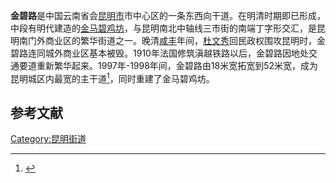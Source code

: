'''金碧路'''是中国云南省会[[昆明市|昆明市]]市中心区的一条东西向干道。在明清时期即已形成，中段有明代建造的[[金马碧鸡坊|金马碧鸡坊]]，与昆明南北中轴线三市街的南端丁字形交汇，是昆明南门外商业区的繁华街道之一。晚清[[咸丰|咸丰]]年间，[[杜文秀|杜文秀]]回民政权围攻昆明时，金碧路连同城外商业区基本被毁。1910年法国修筑滇越铁路以后，金碧路因地处交通要道重新繁华起来。1997年-1998年间，金碧路由18米宽拓宽到52米宽，成为昆明城区内最宽的主干道<ref>{{Cite web |url=http://www.yn.xinhuanet.com/kmpd/gongcheng/xiangmu/jinma.htm |title=金碧路及品字三坊 |accessdate=2007-06-14 |archive-date=2005-03-15 |archive-url=https://web.archive.org/web/20050315012304/http://www.yn.xinhuanet.com/kmpd/gongcheng/xiangmu/jinma.htm |dead-url=no }}</ref>，同时重建了金马碧鸡坊。
==参考文献==
<div class="references-small">
<references />
</div>
[[Category:昆明街道|Category:昆明街道]]